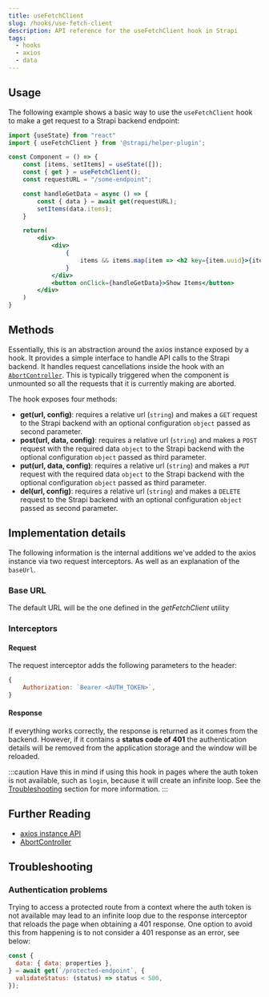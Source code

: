 ```yaml
---
title: useFetchClient
slug: /hooks/use-fetch-client
description: API reference for the useFetchClient hook in Strapi
tags:
  - hooks
  - axios
  - data
---
```


## Usage

The following example shows a basic way to use the `useFetchClient` hook to make a get request to a Strapi backend endpoint:

```jsx
import {useState} from "react"
import { useFetchClient } from '@strapi/helper-plugin';

const Component = () => {
    const [items, setItems] = useState([]);
    const { get } = useFetchClient();
    const requestURL = "/some-endpoint";

    const handleGetData = async () => {
        const { data } = await get(requestURL);
        setItems(data.items);
    }

    return(
        <div>
            <div>
                {
                    items && items.map(item => <h2 key={item.uuid}>{item.name}</h2>))
                }
            </div>
            <button onClick={handleGetData}>Show Items</button>
        </div>
    )
}
```

## Methods

Essentially, this is an abstraction around the axios instance exposed by a hook. It provides a simple interface to handle API calls to the Strapi backend.
It handles request cancellations inside the hook with an [`AbortController`](https://developer.mozilla.org/en-US/docs/Web/API/AbortController). This is typically triggered when the component is unmounted so all the requests that it is currently making are aborted.

The hook exposes four methods:

- **get(url, config)**: requires a relative url (`string`) and makes a `GET` request to the Strapi backend with an optional configuration `object` passed as second parameter.
- **post(url, data, config)**: requires a relative url (`string`) and makes a `POST` request with the required data `object` to the Strapi backend with the optional configuration `object` passed as third parameter.
- **put(url, data, config)**: requires a relative url (`string`) and makes a `PUT` request with the required data `object` to the Strapi backend with the optional configuration `object` passed as third parameter.
- **del(url, config)**: requires a relative url (`string`) and makes a `DELETE` request to the Strapi backend with an optional configuration `object` passed as second parameter.

## Implementation details

The following information is the internal additions we've added to the axios instance via two request interceptors. As well as an explanation of the `baseUrl`.

### Base URL

The default URL will be the one defined in the _getFetchClient_ utility

### Interceptors

#### Request

The request interceptor adds the following parameters to the header:

```js
{
    Authorization: `Bearer <AUTH_TOKEN>`,
}
```

#### Response

If everything works correctly, the response is returned as it comes from the backend. However, if it contains a **status code of 401** the authentication details will be removed from
the application storage and the window will be reloaded.

:::caution
Have this in mind if using this hook in pages where the auth token is not available, such as `login`, because it will create an infinite loop. See the [Troubleshooting](#troubleshooting) section for more information.
:::

## Further Reading

- [axios instance API](https://axios-http.com/docs/instance)
- [AbortController](https://axios-http.com/docs/cancellation)

## Troubleshooting

### Authentication problems

Trying to access a protected route from a context where the auth token is not available may lead to an infinite loop due to the response interceptor that
reloads the page when obtaining a 401 response. One option to avoid this from happening is to not consider a 401 response as an error, see below:

```js
const {
  data: { data: properties },
} = await get(`/protected-endpoint`, {
  validateStatus: (status) => status < 500,
});
```
